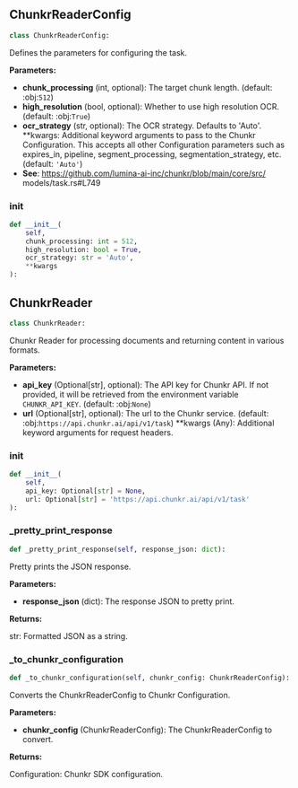 <a id="camel.loaders.chunkr_reader"></a>

<a id="camel.loaders.chunkr_reader.ChunkrReaderConfig"></a>

## ChunkrReaderConfig

```python
class ChunkrReaderConfig:
```

Defines the parameters for configuring the task.

**Parameters:**

- **chunk_processing** (int, optional): The target chunk length. (default: :obj:`512`)
- **high_resolution** (bool, optional): Whether to use high resolution OCR. (default: :obj:`True`)
- **ocr_strategy** (str, optional): The OCR strategy. Defaults to 'Auto'. **kwargs: Additional keyword arguments to pass to the Chunkr Configuration. This accepts all other Configuration parameters such as expires_in, pipeline, segment_processing, segmentation_strategy, etc. (default: `'Auto'`)
- **See**: https://github.com/lumina-ai-inc/chunkr/blob/main/core/src/ models/task.rs#L749

<a id="camel.loaders.chunkr_reader.ChunkrReaderConfig.__init__"></a>

### __init__

```python
def __init__(
    self,
    chunk_processing: int = 512,
    high_resolution: bool = True,
    ocr_strategy: str = 'Auto',
    **kwargs
):
```

<a id="camel.loaders.chunkr_reader.ChunkrReader"></a>

## ChunkrReader

```python
class ChunkrReader:
```

Chunkr Reader for processing documents and returning content
in various formats.

**Parameters:**

- **api_key** (Optional[str], optional): The API key for Chunkr API. If not provided, it will be retrieved from the environment variable `CHUNKR_API_KEY`. (default: :obj:`None`)
- **url** (Optional[str], optional): The url to the Chunkr service. (default: :obj:`https://api.chunkr.ai/api/v1/task`) **kwargs (Any): Additional keyword arguments for request headers.

<a id="camel.loaders.chunkr_reader.ChunkrReader.__init__"></a>

### __init__

```python
def __init__(
    self,
    api_key: Optional[str] = None,
    url: Optional[str] = 'https://api.chunkr.ai/api/v1/task'
):
```

<a id="camel.loaders.chunkr_reader.ChunkrReader._pretty_print_response"></a>

### _pretty_print_response

```python
def _pretty_print_response(self, response_json: dict):
```

Pretty prints the JSON response.

**Parameters:**

- **response_json** (dict): The response JSON to pretty print.

**Returns:**

  str: Formatted JSON as a string.

<a id="camel.loaders.chunkr_reader.ChunkrReader._to_chunkr_configuration"></a>

### _to_chunkr_configuration

```python
def _to_chunkr_configuration(self, chunkr_config: ChunkrReaderConfig):
```

Converts the ChunkrReaderConfig to Chunkr Configuration.

**Parameters:**

- **chunkr_config** (ChunkrReaderConfig): The ChunkrReaderConfig to convert.

**Returns:**

  Configuration: Chunkr SDK configuration.
